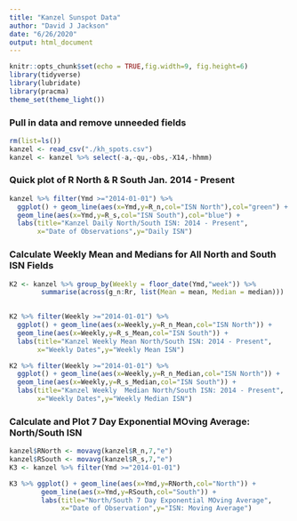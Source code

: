 ```yaml
---
title: "Kanzel Sunspot Data"
author: "David J Jackson"
date: "6/26/2020"
output: html_document
---
```


```r
knitr::opts_chunk$set(echo = TRUE,fig.width=9, fig.height=6)
library(tidyverse)
library(lubridate)
library(pracma)
theme_set(theme_light())

```

### Pull in data and remove unneeded fields

```r
rm(list=ls())
kanzel <- read_csv("./kh_spots.csv")
kanzel <- kanzel %>% select(-a,-qu,-obs,-X14,-hhmm)
```

### Quick plot of R North & R South Jan. 2014 - Present

```r
kanzel %>% filter(Ymd >="2014-01-01") %>%
  ggplot() + geom_line(aes(x=Ymd,y=R_n,col="ISN North"),col="green") +
  geom_line(aes(x=Ymd,y=R_s,col="ISN South"),col="blue") +
  labs(title="Kanzel Daily North/South ISN: 2014 - Present",
       x="Date of Observations",y="Daily ISN")
```

### Calculate Weekly Mean and Medians for All North and South ISN Fields

```r
K2 <- kanzel %>% group_by(Weekly = floor_date(Ymd,"week")) %>%
        summarise(across(g_n:Rr, list(Mean = mean, Median = median)))
        
```
```r
K2 %>% filter(Weekly >="2014-01-01") %>%
  ggplot() + geom_line(aes(x=Weekly,y=R_n_Mean,col="ISN North")) +
  geom_line(aes(x=Weekly,y=R_s_Mean,col="ISN South")) +
  labs(title="Kanzel Weekly Mean North/South ISN: 2014 - Present",
       x="Weekly Dates",y="Weekly Mean ISN")
```
```r
K2 %>% filter(Weekly >="2014-01-01") %>%
  ggplot() + geom_line(aes(x=Weekly,y=R_n_Median,col="ISN North")) +
  geom_line(aes(x=Weekly,y=R_s_Median,col="ISN South")) +
  labs(title="Kanzel Weekly  Median North/South ISN: 2014 - Present",
       x="Weekly Dates",y="Weekly Median ISN")
```

### Calculate and Plot 7 Day Exponential MOving Average: North/South ISN

```r
kanzel$RNorth <- movavg(kanzel$R_n,7,"e")
kanzel$RSouth <- movavg(kanzel$R_s,7,"e")
K3 <- kanzel %>% filter(Ymd >="2014-01-01")
```
```r
K3 %>% ggplot() + geom_line(aes(x=Ymd,y=RNorth,col="North")) +
        geom_line(aes(x=Ymd,y=RSouth,col="South")) +
        labs(title="North/South 7 Day Exponential MOving Average",
             x="Date of Observation",y="ISN: Moving Average")
```

